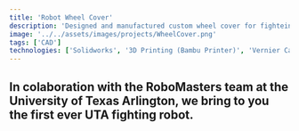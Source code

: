 ```yaml
---
title: 'Robot Wheel Cover'
description: 'Designed and manufactured custom wheel cover for fighteing robot'
image: '../../assets/images/projects/WheelCover.png'
tags: ['CAD']
technologies: ['Solidworks', '3D Printing (Bambu Printer)', 'Vernier Calipers']
---
```


## In colaboration with the RoboMasters team at the University of Texas Arlington, we bring to you the first ever UTA fighting robot.